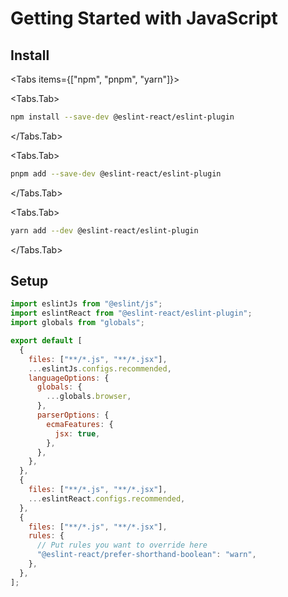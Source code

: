 
# Getting Started with JavaScript

## Install

<Tabs items={["npm", "pnpm", "yarn"]}>

<Tabs.Tab>

```sh copy filename="Terminal"
npm install --save-dev @eslint-react/eslint-plugin
```

</Tabs.Tab>

<Tabs.Tab>

```sh copy filename="Terminal"
pnpm add --save-dev @eslint-react/eslint-plugin
```

</Tabs.Tab>

<Tabs.Tab>

```sh copy filename="Terminal"
yarn add --dev @eslint-react/eslint-plugin
```

</Tabs.Tab>

</Tabs>

## Setup

```js filename="eslint.config.js"
import eslintJs from "@eslint/js";
import eslintReact from "@eslint-react/eslint-plugin";
import globals from "globals";

export default [
  {
    files: ["**/*.js", "**/*.jsx"],
    ...eslintJs.configs.recommended,
    languageOptions: {
      globals: {
        ...globals.browser,
      },
      parserOptions: {
        ecmaFeatures: {
          jsx: true,
        },
      },
    },
  },
  {
    files: ["**/*.js", "**/*.jsx"],
    ...eslintReact.configs.recommended,
  },
  {
    files: ["**/*.js", "**/*.jsx"],
    rules: {
      // Put rules you want to override here
      "@eslint-react/prefer-shorthand-boolean": "warn",
    },
  },
];
```
